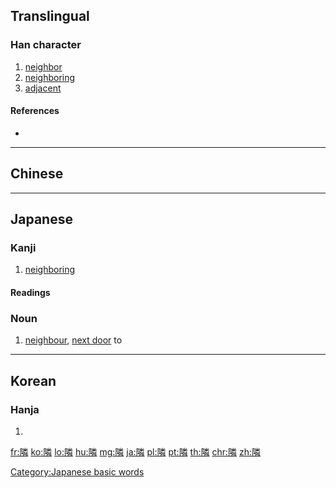 {{character info/new}}
{{also|鄰}}
==Translingual==

===Han character===
{{Han char|rn=170|rad=阜|as=13|sn=16|four=|canj=NLFDQ}}

# [[neighbor]]
# [[neighboring]]
# [[adjacent]]

====References====
* {{Han ref|kx=1360.220|dkj=41847|dj=1864.030|hdz=64158.110|uh=96A3|ud=38563}}

----

==Chinese==
{{zh-see|鄰|v}}

----

==Japanese==

===Kanji===
{{ja-kanji|grade=c|rs=阜12}}

# [[neighboring]]

====Readings====
{{ja-readings
|goon=[[りん]] (rin)
|kanon=[[りん]] (rin)
|kun=[[となり]] (tonari), [[となる]] ([[隣る]], tonaru)
|nanori=[[ちか]] (chika)
}}

===Noun===
{{ja-noun|となり}}

# [[neighbour]], [[next door]] to

[[Category:Japanese basic words]]

----

==Korean==

===Hanja===
{{ko-hanja|hangeul=[[린]]>[[인]]|eumhun=|rv=rin>in|mr=rin>in|y=lin>in}}

# {{defn|lang=ko|sort=阜13}}

[[fr:隣]]
[[ko:隣]]
[[lo:隣]]
[[hu:隣]]
[[mg:隣]]
[[ja:隣]]
[[pl:隣]]
[[pt:隣]]
[[th:隣]]
[[chr:隣]]
[[zh:隣]]